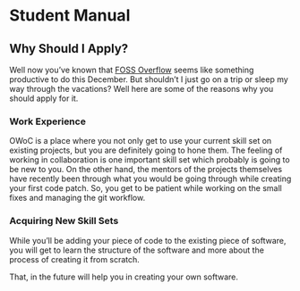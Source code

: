 <title>Student Manual</title>

# Student Manual

## Why Should I Apply?

Well now you’ve known that [FOSS Overflow](https://owoc.vercel.app) seems like something productive to do this December. But shouldn’t I just go on a trip or sleep my way through the vacations? Well here are some of the reasons why you should apply for it.

### Work Experience

OWoC is a place where you not only get to use your current skill set on existing projects, but you are definitely going to hone them. The feeling of working in collaboration is one important skill set which probably is going to be new to you. On the other hand, the mentors of the projects themselves have recently been through what you would be going through while creating your first code patch. So, you get to be patient while working on the small fixes and managing the git workflow.

### Acquiring New Skill Sets

While you’ll be adding your piece of code to the existing piece of software, you will get to learn the structure of the software and more about the process of creating it from scratch.

That, in the future will help you in creating your own software.
